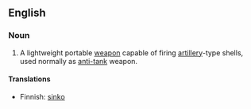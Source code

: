 {{wikipedia}}
==English==

===Noun===
{{en-noun|sg=[[recoil]][[-less|less]] [[rifle]]}}

# A lightweight portable [[weapon]] capable of firing [[artillery]]-type shells, used normally as [[anti-tank]] weapon.

====Translations====
{{top}}
*Finnish: [[sinko]]
{{bottom}}